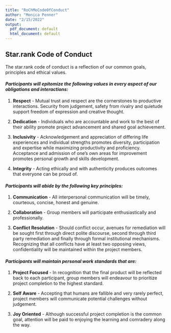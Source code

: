 ```yaml
---
title: "RoChMoCodeOfConduct"
author: "Monica Penner"
date: "2/15/2022"
output:
  pdf_document: default
  html_document: default
---
```



## Star.rank Code of Conduct

The star.rank code of conduct is a reflection of our common goals, principles and ethical values.  

#### _Participants will epitomize the following values in every aspect of our obligations and interactions:_  

1. **Respect** - Mutual trust and respect are the cornerstones to productive interactions.  Security from judgement, safety from rivalry and quietude support freedom of expression and creative thought.  

2. **Dedication** - Individuals who are accountable and work to the best of their ability promote project advancement and shared goal achievement.  

3. **Inclusivity** - Acknowledgement and appreciation of differing life experiences and individual strengths promotes diversity, participation and expertise while maximizing productivity and proficiency. Acceptance and admission of one's own areas for improvement promotes personal growth and skills development.  

4. **Integrity** - Acting ethically and with authenticity produces outcomes that everyone can be proud of.  



#### _Participants will abide by the following key principles:_  

1. **Communication** - All interpersonal communication will be timely, courteous, concise, honest and genuine.  

2. **Collaboration** - Group members will participate enthusiastically and professionally.  

3. **Conflict Resolution** - Should conflict occur, avenues for remediation will be sought first through direct polite discourse, second through third party remediation and finally through formal institutional mechanisms.  Recognizing that all conflicts have at least two opposing views, confidentiality will be maintained within the project members.  


#### _Participants will maintain personal work standards that are:_  
 
1. **Project Focused** -  In recognition that the final product will be reflected back to each participant, group members will endeavour to prioritize project completion to the highest standard.  

2. **Self Aware** - Accepting that humans are fallible and very rarely perfect, project members will communicate potential challenges without judgement.  

3. **Joy Oriented** - Although successful project completion is the common goal, attention will be paid to enjoying the learning and comradery along the way.
